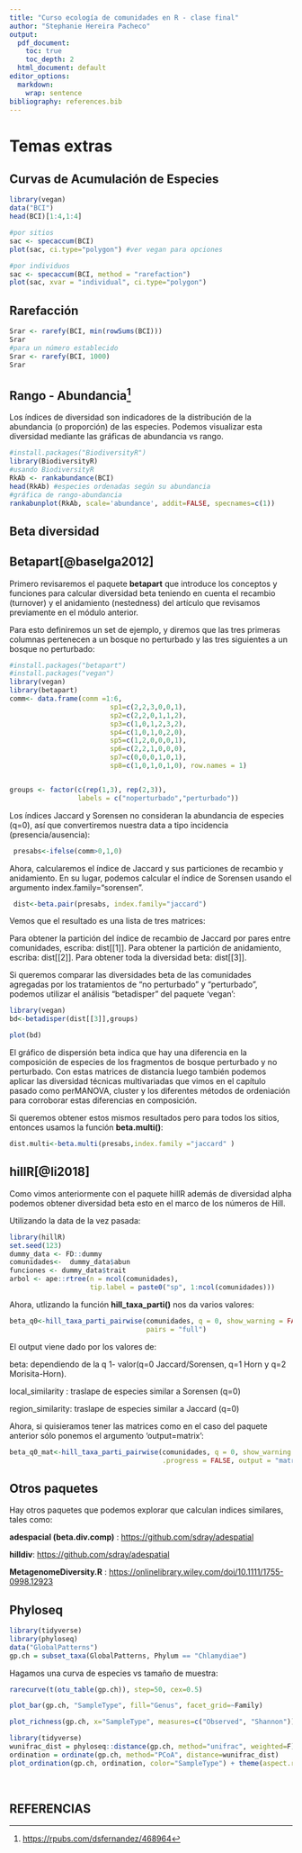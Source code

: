 ```yaml
---
title: "Curso ecología de comunidades en R - clase final"
author: "Stephanie Hereira Pacheco"
output:
  pdf_document:
    toc: true
    toc_depth: 2
  html_document: default
editor_options: 
  markdown: 
    wrap: sentence
bibliography: references.bib
---
```


#  Temas extras

## Curvas de Acumulación de Especies

```r
library(vegan)
data("BCI")
head(BCI)[1:4,1:4]
```

```r
#por sitios
sac <- specaccum(BCI)
plot(sac, ci.type="polygon") #ver vegan para opciones

#por individuos
sac <- specaccum(BCI, method = "rarefaction")
plot(sac, xvar = "individual", ci.type="polygon") 
```

## Rarefacción

```r
Srar <- rarefy(BCI, min(rowSums(BCI)))
Srar
#para un número establecido
Srar <- rarefy(BCI, 1000)
Srar
```

## Rango - Abundancia[^1]

[^1]: <https://rpubs.com/dsfernandez/468964>

Los índices de diversidad son indicadores de la distribución de la abundancia (o proporción) de las especies.
Podemos visualizar esta diversidad mediante las gráficas de abundancia vs rango.

```r
#install.packages("BiodiversityR")
library(BiodiversityR)
#usando BiodiversityR
RkAb <- rankabundance(BCI)
head(RkAb) #especies ordenadas según su abundancia
#gráfica de rango-abundancia
rankabunplot(RkAb, scale='abundance', addit=FALSE, specnames=c(1))
```

## Beta diversidad

## Betapart[@baselga2012]

Primero revisaremos el paquete **betapart** que introduce los conceptos y funciones para calcular diversidad beta teniendo en cuenta el recambio (turnover) y el anidamiento (nestedness) del artículo que revisamos previamente en el módulo anterior.

Para esto definiremos un set de ejemplo, y diremos que las tres primeras columnas pertenecen a un bosque no perturbado y las tres siguientes a un bosque no perturbado:

```r
#install.packages("betapart")
#install.packages("vegan")
library(vegan)
library(betapart)
comm<- data.frame(comm =1:6,
                         sp1=c(2,2,3,0,0,1),
                         sp2=c(2,2,0,1,1,2),
                         sp3=c(1,0,1,2,3,2),
                         sp4=c(1,0,1,0,2,0),
                         sp5=c(1,2,0,0,0,1),
                         sp6=c(2,2,1,0,0,0),
                         sp7=c(0,0,0,1,0,1),
                         sp8=c(1,0,1,0,1,0), row.names = 1)


groups <- factor(c(rep(1,3), rep(2,3)), 
                 labels = c("noperturbado","perturbado"))
```

Los índices Jaccard y Sorensen no consideran la abundancia de especies (q=0), así que convertiremos nuestra data a tipo incidencia (presencia/ausencia):

```r
 presabs<-ifelse(comm>0,1,0)
```

Ahora, calcularemos el índice de Jaccard y sus particiones de recambio y anidamiento.
En su lugar, podemos calcular el índice de Sorensen usando el argumento index.family="sorensen".

```r
 dist<-beta.pair(presabs, index.family="jaccard")
```

Vemos que el resultado es una lista de tres matrices:

Para obtener la partición del índice de recambio de Jaccard por pares entre comunidades, escriba: dist[[1]].
Para obtener la partición de anidamiento, escriba: dist[[2]].
Para obtener toda la diversidad beta: dist[[3]].

Si queremos comparar las diversidades beta de las comunidades agregadas por los tratamientos de "no perturbado" y "perturbado", podemos utilizar el análisis "betadisper" del paquete 'vegan':

```r
library(vegan)
bd<-betadisper(dist[[3]],groups)

plot(bd)
```

El gráfico de dispersión beta indica que hay una diferencia en la composición de especies de los fragmentos de bosque perturbado y no perturbado.
Con estas matrices de distancia luego también podemos aplicar las diversidad técnicas multivariadas que vimos en el capítulo pasado como perMANOVA, cluster y los diferentes métodos de ordeniación para corroborar estas diferencias en composición.

Si queremos obtener estos mismos resultados pero para todos los sitios, entonces usamos la función **beta.multi()**:

```r
dist.multi<-beta.multi(presabs,index.family ="jaccard" )
```

## hillR[@li2018]

Como vimos anteriormente con el paquete hillR además de diversidad alpha podemos obtener diversidad beta esto en el marco de los números de Hill.

Utilizando la data de la vez pasada:

```r
library(hillR)
set.seed(123)
dummy_data <- FD::dummy
comunidades<-  dummy_data$abun
funciones <- dummy_data$trait
arbol <- ape::rtree(n = ncol(comunidades), 
                    tip.label = paste0("sp", 1:ncol(comunidades)))
```

Ahora, utlizando la función **hill_taxa_parti()** nos da varios valores:

```r
beta_q0<-hill_taxa_parti_pairwise(comunidades, q = 0, show_warning = FALSE, .progress = FALSE,
                                  pairs = "full")
```

El output viene dado por los valores de:

beta: dependiendo de la q 1- valor(q=0 Jaccard/Sorensen, q=1 Horn y q=2 Morisita-Horn).

local_similarity : traslape de especies similar a Sorensen (q=0)

region_similarity: traslape de especies similar a Jaccard (q=0)

Ahora, si quisieramos tener las matrices como en el caso del paquete anterior sólo ponemos el argumento 'output=matrix':

```r
beta_q0_mat<-hill_taxa_parti_pairwise(comunidades, q = 0, show_warning = FALSE, 
                                      .progress = FALSE, output = "matrix", pairs = "full")
```

## Otros paquetes

Hay otros paquetes que podemos explorar que calculan indices similares, tales como:

**adespacial (beta.div.comp)** : <https://github.com/sdray/adespatial>

**hilldiv**: <https://github.com/sdray/adespatial>

**MetagenomeDiversity.R** : <https://onlinelibrary.wiley.com/doi/10.1111/1755-0998.12923>

## Phyloseq

```r
library(tidyverse)
library(phyloseq)
data("GlobalPatterns")
gp.ch = subset_taxa(GlobalPatterns, Phylum == "Chlamydiae")
```

Hagamos una curva de especies vs tamaño de muestra:

```r
rarecurve(t(otu_table(gp.ch)), step=50, cex=0.5)
```

```r
plot_bar(gp.ch, "SampleType", fill="Genus", facet_grid=~Family)
```

```r
plot_richness(gp.ch, x="SampleType", measures=c("Observed", "Shannon")) + geom_boxplot()

```

```r
library(tidyverse)
wunifrac_dist = phyloseq::distance(gp.ch, method="unifrac", weighted=F) %>% replace_na(0)
ordination = ordinate(gp.ch, method="PCoA", distance=wunifrac_dist)
plot_ordination(gp.ch, ordination, color="SampleType") + theme(aspect.ratio=1)
```
\

## REFERENCIAS